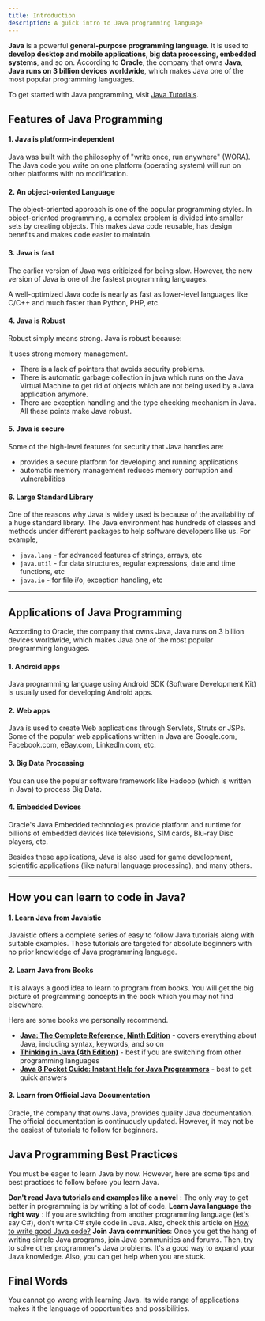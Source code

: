 ```yaml
---
title: Introduction
description: A guick intro to Java programming language
---
```




**Java** is a powerful **general-purpose programming language**. It is used to **develop desktop and mobile applications, big data processing, embedded systems**, and so on. According to **Oracle**, the company that owns **Java**, **Java runs on 3 billion devices worldwide**, which makes Java one of the most popular programming languages.

To get started with Java programming, visit [Java Tutorials](/programs/introduction).

## Features of Java Programming


#### 1. Java is platform-independent

Java was built with the philosophy of "write once, run anywhere" (WORA). The Java code you write on one platform (operating system) will run on other platforms with no modification.

#### 2. An object-oriented Language

The object-oriented approach is one of the popular programming styles. In object-oriented programming, a complex problem is divided into smaller sets by creating objects. This makes Java code reusable, has design benefits and makes code easier to maintain.

#### 3. Java is fast

The earlier version of Java was criticized for being slow. However, the new version of Java is one of the fastest programming languages.

A well-optimized Java code is nearly as fast as lower-level languages like C/C++ and much faster than Python, PHP, etc.

#### 4. Java is Robust

Robust simply means strong. Java is robust because:

It uses strong memory management.

- There is a lack of pointers that avoids security problems.
- There is automatic garbage collection in java which runs on the Java Virtual Machine to get rid of objects which are not being used by a Java application anymore.
- There are exception handling and the type checking mechanism in Java. All these points make Java robust.

#### 5. Java is secure

Some of the high-level features for security that Java handles are:

- provides a secure platform for developing and running applications
- automatic memory management reduces memory corruption and vulnerabilities

#### 6. Large Standard Library

One of the reasons why Java is widely used is because of the availability of a huge standard library. The Java environment has hundreds of classes and methods under different packages to help software developers like us. For example,

- `java.lang` - for advanced features of strings, arrays, etc
- `java.util` - for data structures, regular expressions, date and time functions, etc
- `java.io` - for file i/o, exception handling, etc

---

## Applications of Java Programming

According to Oracle, the company that owns Java, Java runs on 3 billion devices worldwide, which makes Java one of the most popular programming languages.

#### 1. Android apps

Java programming language using Android SDK (Software Development Kit) is usually used for developing Android apps.

#### 2. Web apps

Java is used to create Web applications through Servlets, Struts or JSPs. Some of the popular web applications written in Java are Google.com, Facebook.com, eBay.com, LinkedIn.com, etc.

#### 3. Big Data Processing

You can use the popular software framework like Hadoop (which is written in Java) to process Big Data.

#### 4. Embedded Devices

Oracle's Java Embedded technologies provide platform and runtime for billions of embedded devices like televisions, SIM cards, Blu-ray Disc players, etc.

Besides these applications, Java is also used for game development, scientific applications (like natural language processing), and many others.

---

## How you can learn to code in Java?

#### 1. Learn Java from Javaistic

<span className="font-extrabold text-transparent bg-clip-text bg-gradient-to-br from-sky-400 to-indigo-500">Javaistic</span> offers a complete series of easy to follow Java tutorials along with suitable examples. These tutorials are targeted for absolute beginners with no prior knowledge of Java programming language.

#### 2. Learn Java from Books

It is always a good idea to learn to program from books. You will get the big picture of programming concepts in the book which you may not find elsewhere.

Here are some books we personally recommend.

- [**Java: The Complete Reference, Ninth Edition**](http://amzn.to/2mAdN34) - covers everything about Java, including syntax, keywords, and so on
- [**Thinking in Java (4th Edition)**](http://amzn.to/2mkvCCK) - best if you are switching from other programming languages
- [**Java 8 Pocket Guide: Instant Help for Java Programmers**](http://amzn.to/2mEszGG) - best to get quick answers

#### 3. Learn from Official Java Documentation

Oracle, the company that owns Java, provides quality Java documentation. The official documentation is continuously updated. However, it may not be the easiest of tutorials to follow for beginners.

## Java Programming Best Practices

You must be eager to learn Java by now. However, here are some tips and best practices to follow before you learn Java.

<List>
<ListItemBad> <b>Don't read Java tutorials and examples like a novel</b> : The only way to get better in programming is by writing a lot of code.</ListItemBad>
<ListItemGood> <b>Learn Java language the right way</b> : If you are switching from another programming language (let's say C#), don't write C# style code in Java. Also, check this article on <a href="http://www.ibm.com/developerworks/library/j-perry-writing-good-java-code/index.html">How to write good Java code?</a></ListItemGood>
<ListItemGood> <b>Join Java communities</b>: Once you get the hang of writing simple Java programs, join Java communities and forums. Then, try to solve other programmer's Java problems. It's a good way to expand your Java knowledge. Also, you can get help when you are stuck.</ListItemGood>
</List>

## Final Words

You cannot go wrong with learning Java. Its wide range of applications makes it the language of opportunities and possibilities.
